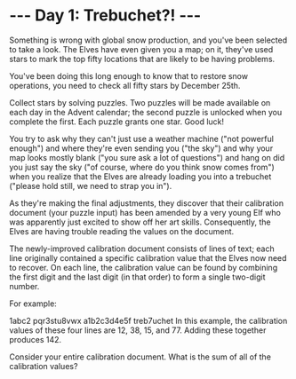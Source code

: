 # --- Day 1: Trebuchet?! --- 

Something is wrong with global snow production, and
you've been selected to take a look. The Elves have even given you a map; on it,
they've used stars to mark the top fifty locations that are likely to be having
problems.

You've been doing this long enough to know that to restore snow operations, you
need to check all fifty stars by December 25th.

Collect stars by solving puzzles. Two puzzles will be made available on each day
in the Advent calendar; the second puzzle is unlocked when you complete the
first. Each puzzle grants one star. Good luck!

You try to ask why they can't just use a weather machine ("not powerful enough")
and where they're even sending you ("the sky") and why your map looks mostly
blank ("you sure ask a lot of questions") and hang on did you just say the sky
("of course, where do you think snow comes from") when you realize that the
Elves are already loading you into a trebuchet ("please hold still, we need to
strap you in").

As they're making the final adjustments, they discover that their calibration
document (your puzzle input) has been amended by a very young Elf who was
apparently just excited to show off her art skills. Consequently, the Elves are
having trouble reading the values on the document.

The newly-improved calibration document consists of lines of text; each line
originally contained a specific calibration value that the Elves now need to
recover. On each line, the calibration value can be found by combining the first
digit and the last digit (in that order) to form a single two-digit number.

For example:

1abc2 pqr3stu8vwx a1b2c3d4e5f treb7uchet In this example, the calibration values
of these four lines are 12, 38, 15, and 77. Adding these together produces 142.

Consider your entire calibration document. What is the sum of all of the
calibration values?
